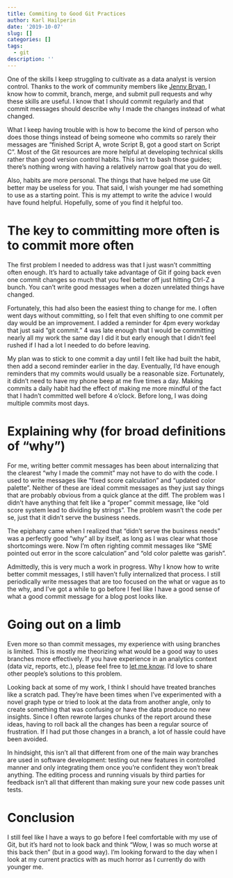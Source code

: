 ```yaml
---
title: Commiting to Good Git Practices
author: Karl Hailperin
date: '2019-10-07'
slug: []
categories: []
tags:
  - git
description: ''
---
```

One of the skills I keep struggling to cultivate as a data analyst is version 
control. Thanks to the work of community members like 
[Jenny Bryan](https://happygitwithr.com/), I know how to commit, branch, merge, 
and submit pull requests and why these skills are useful. I know that I 
should commit regularly and that commit messages should describe why I made the 
changes instead of what changed.

What I keep having trouble with is how to become the kind of person who does those
things instead of being someone who commits so rarely their messages are 
"finished Script A, wrote Script B, got a good start on Script C". Most of the 
Git resources are more helpful at developing technical skills rather than good
version control habits. This isn't to bash those guides; there's nothing wrong
with having a relatively narrow goal that you do well. 

Also, habits are more personal. The things that have helped me use Git better 
may be useless for you. That said, I wish younger me had something to use as a 
starting point. This is my attempt to write the advice I would have found 
helpful. Hopefully, some of you find it helpful too.

# The key to committing more often is to commit more often 

The first problem I needed to address was that I just wasn't committing often 
enough. It's hard to actually take advantage of Git if going back even one 
commit changes so much that you feel better off just hitting Ctrl-Z a bunch. 
You can't write good messages when a dozen unrelated things have changed.

Fortunately, this had also been the easiest thing to change for me. I often 
went days without committing, so I felt that even shifting to one commit per 
day would be an improvement. I added a reminder for 4pm every workday that just 
said "git commit." 4 was late enough that I would be committing nearly all my 
work the same day I did it but early enough that I didn't feel rushed if I had
a lot I needed to do before leaving.

My plan was to stick to one commit a day until I felt like had built the habit, 
then add a second reminder earlier in the day. Eventually, I'd have enough 
reminders that my commits would usually be a reasonable size. Fortunately, it 
didn't need to have my phone beep at me five times a day. Making commits a daily
habit had the effect of making me more mindful of the fact that I hadn't 
committed well before 4 o'clock. Before long, I was doing multiple commits most
days.

# Explaining why (for broad definitions of "why")
For me, writing better commit messages has been about internalizing that the 
clearest "why I made the commit" may not have to do with the code. I used to 
write messages like "fixed score calculation" and "updated color palette". 
Neither of these are ideal commit messages as they just say things that are
probably obvious from a quick glance at the diff. The problem was I didn't have 
anything that felt like a "proper" commit message, like "old score system lead 
to dividing by strings". The problem wasn't the code per se, just that it 
didn't serve the business needs.

The epiphany came when I realized that "didn't serve the business needs" was a 
perfectly good "why" all by itself, as long as I was clear what those 
shortcomings were. Now I'm often righting commit messages like "SME pointed out
error in the score calculation" and "old color palette was garish".

Admittedly, this is very much a work in progress. Why I know how to write 
better commit messages, I still haven't fully internalized that process. I
still periodically write messages that are too focused on the what or vague as 
to the why, and I've got a while to go before I feel like I have a good sense of
what a good commit message for a blog post looks like.

# Going out on a limb
Even more so than commit messages, my experience with using branches is limited.
This is mostly me theorizing what would be a good way to uses branches more 
effectively. If you have experience in an analytics context (data viz, reports, 
etc.), please feel free to [let me know](https://twitter.com/khailper). I'd 
love to share other people's solutions to this problem.

Looking back at some of my work, I think I should have treated branches like 
a scratch pad. They're have been times when I've experimented with a novel 
graph type or tried to look at the data from another angle, only to create 
something that was confusing or have the data produce no new insights. Since I 
often rewrote larges chunks of the report around these ideas, having to roll
back all the changes has been a regular source of frustration. If I had put 
those changes in a branch, a lot of hassle could have been avoided.

In hindsight, this isn't all that different from one of the main way branches 
are used in software development: testing out new features in controlled manner
and only integrating them once you're confident they won't break anything. The 
editing process and running visuals by third parties for feedback isn't all that
different than making sure your new code passes unit tests.

# Conclusion
I still feel like I have a ways to go before I feel comfortable with my use of
Git, but it's hard not to look back and think "Wow, I was so much worse at this
back then" (but in a good way). I'm looking forward to the day when I look at my
current practics with as much horror as I currently do with younger me.

